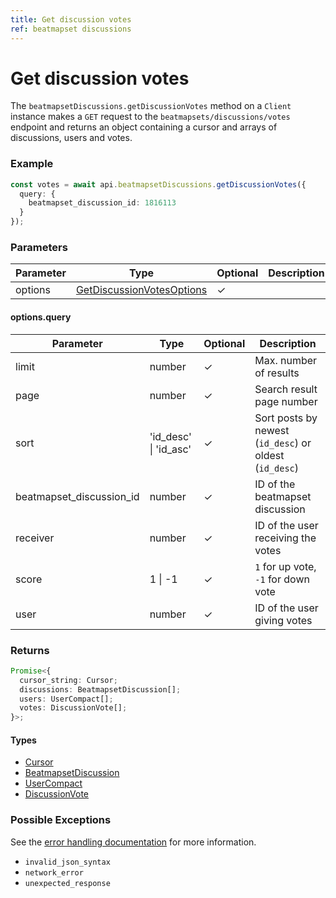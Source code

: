 ```yaml
---
title: Get discussion votes
ref: beatmapset discussions
---
```


# Get discussion votes

The `beatmapsetDiscussions.getDiscussionVotes` method on a `Client` instance makes a `GET` request to the `beatmapsets/discussions/votes` endpoint and returns an object containing a cursor and arrays of discussions, users and votes.

### Example

```ts
const votes = await api.beatmapsetDiscussions.getDiscussionVotes({
  query: {
    beatmapset_discussion_id: 1816113
  }
});
```

### Parameters

| Parameter | Type                                                                 | Optional | Description |
| --------- | -------------------------------------------------------------------- | -------- | ----------- |
| options   | [GetDiscussionVotesOptions](/references/get-dicussion-votes-options) | ✓        |             |

#### options.query

| Parameter                | Type                  | Optional | Description                                            |
| ------------------------ | --------------------- | -------- | ------------------------------------------------------ |
| limit                    | number                | ✓        | Max. number of results                                 |
| page                     | number                | ✓        | Search result page number                              |
| sort                     | 'id_desc' \| 'id_asc' | ✓        | Sort posts by newest (`id_desc`) or oldest (`id_desc`) |
| beatmapset_discussion_id | number                | ✓        | ID of the beatmapset discussion                        |
| receiver                 | number                | ✓        | ID of the user receiving the votes                     |
| score                    | 1 \| -1               | ✓        | `1` for up vote, `-1` for down vote                    |
| user                     | number                | ✓        | ID of the user giving votes                            |

### Returns

```ts
Promise<{
  cursor_string: Cursor;
  discussions: BeatmapsetDiscussion[];
  users: UserCompact[];
  votes: DiscussionVote[];
}>;
```

#### Types

- [Cursor](/references/cursor)
- [BeatmapsetDiscussion](/references/beatmapset-discussion)
- [UserCompact](/references/user-compact)
- [DiscussionVote](/references/discussion-vote)

### Possible Exceptions

See the [error handling documentation](/extras/error-handling) for more information.

- `invalid_json_syntax`
- `network_error`
- `unexpected_response`
